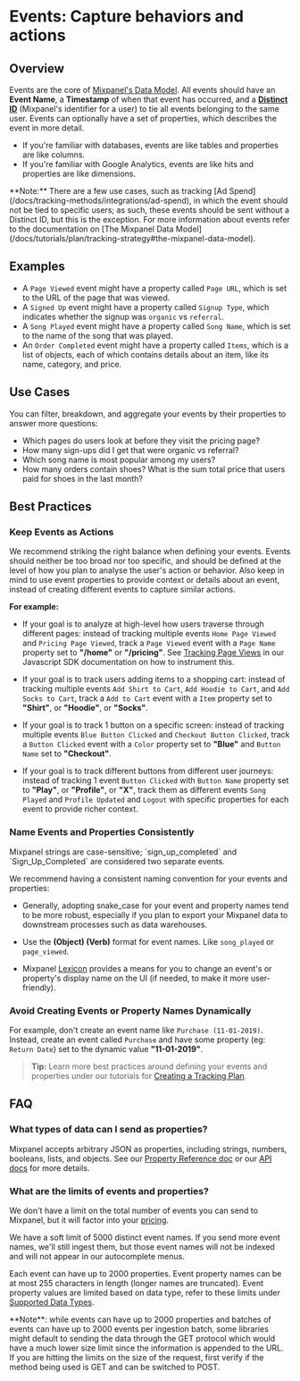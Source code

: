 
# Events: Capture behaviors and actions

## Overview
Events are the core of [Mixpanel's Data Model](/docs/tutorials/plan/tracking-strategy#the-mixpanel-data-model). All events should have an **Event Name**, a **Timestamp** of when that event has occurred, and a **[Distinct ID](/docs/tracking-methods/id-management/identity-management#distinct-id)** (Mixpanel's identifier for a user) to tie all events belonging to the same user. Events can optionally have a set of properties, which describes the event in more detail.

* If you're familiar with databases, events are like tables and properties are like columns.
* If you're familiar with Google Analytics, events are like hits and properties are like dimensions.

<Callout type="info">
    **Note:** There are a few use cases, such as tracking [Ad Spend](/docs/tracking-methods/integrations/ad-spend), in which the event should not be tied to specific users; as such, these events should be sent without a Distinct ID, but this is the exception.
</Callout>
For more information about events refer to the documentation on [The Mixpanel Data Model](/docs/tutorials/plan/tracking-strategy#the-mixpanel-data-model).

## Examples

* A `Page Viewed` event might have a property called `Page URL`, which is set to the URL of the page that was viewed.
* A `Signed Up` event might have a property called `Signup Type`, which indicates whether the signup was `organic` vs `referral`.
* A `Song Played` event might have a property called `Song Name`, which is set to the name of the song that was played.
* An `Order Completed` event might have a property called `Items`, which is a list of objects, each of which contains details about an item, like its name, category, and price.

## Use Cases

You can filter, breakdown, and aggregate your events by their properties to answer more questions:

* Which pages do users look at before they visit the pricing page?
* How many sign-ups did I get that were organic vs referral?
* Which song name is most popular among my users?
* How many orders contain shoes? What is the sum total price that users paid for shoes in the last month?

## Best Practices

### Keep Events as Actions

We recommend striking the right balance when defining your events. Events should neither be too broad nor too specific, and should be defined at the level of how you plan to analyse the user's action or behavior. Also keep in mind to use event properties to provide context or details about an event, instead of creating different events to capture similar actions. 

**For example:**

* If your goal is to analyze at high-level how users traverse through different pages: instead of tracking multiple events `Home Page Viewed` and `Pricing Page Viewed`, track a `Page Viewed` event with a `Page Name` property set to **"\/home"** or **"\/pricing"**. See [Tracking Page Views](/docs/tracking-methods/sdks/javascript#tracking-page-views) in our Javascript SDK documentation on how to instrument this.

* If your goal is to track users adding items to a shopping cart: instead of tracking multiple events `Add Shirt to Cart`, `Add Hoodie to Cart`, and `Add Socks to Cart`, track a `Add to Cart` event with a `Item` property set to **"Shirt"**, or **"Hoodie"**, or **"Socks"**.

* If your goal is to track 1 button on a specific screen: instead of tracking multiple events `Blue Button Clicked` and `Checkout Button Clicked`, track a `Button Clicked` event with a `Color` property set to **"Blue"** and `Button Name` set to **"Checkout"**.
  
* If your goal is to track different buttons from different user journeys: instead of tracking 1 event `Button Clicked` with `Button Name` property set to **"Play"**, or **"Profile"**, or **"X"**, track them as different events `Song Played` and `Profile Updated` and `Logout` with specific properties for each event to provide richer context.

### Name Events and Properties Consistently

<Callout type="warning">
   Mixpanel strings are case-sensitive; `sign_up_completed` and `Sign_Up_Completed` are considered two separate events.
</Callout>

We recommend having a consistent naming convention for your events and properties:

* Generally, adopting snake_case for your event and property names tend to be more robust, especially if you plan to export your Mixpanel data to downstream processes such as data warehouses.

* Use the **(Object) (Verb)** format for event names. Like `song_played` or `page_viewed`.

* Mixpanel [Lexicon](/docs/data-governance/lexicon) provides a means for you to change an event's or property's display name on the UI (if needed, to make it more user-friendly).

### Avoid Creating Events or Property Names Dynamically

For example, don't create an event name like `Purchase (11-01-2019)`. Instead, create an event called `Purchase` and have some property (eg: `Return Date`) set to the dynamic value **"11-01-2019"**.

> **Tip:** Learn more best practices around defining your events and properties under our tutorials for [Creating a Tracking Plan](/docs/tutorials/plan/tracking-strategy#tracking-plan-methodology).


## FAQ

### What types of data can I send as properties?
Mixpanel accepts arbitrary JSON as properties, including strings, numbers, booleans, lists, and objects. See our [Property Reference doc](/docs/data-structure/property-reference/data-type) or our [API docs](https://developer.mixpanel.com/reference/import-events) for more details.

### What are the limits of events and properties?
We don't have a limit on the total number of events you can send to Mixpanel, but it will factor into your [pricing](https://mixpanel.com/pricing).

We have a soft limit of 5000 distinct event names. If you send more event names, we'll still ingest them, but those event names will not be indexed and will not appear in our autocomplete menus.

Each event can have up to 2000 properties. Event property names can be at most 255 characters in length (longer names are truncated). Event property values are limited based on data type, refer to these limits under [Supported Data Types](/docs/data-structure/property-reference/data-type).

<Callout info="warning">
    **Note**: while events can have up to 2000 properties and batches of events can have up to 2000 events per ingestion batch, some libraries might default to sending the data through the GET protocol which would have a much lower size limit since the information is appended to the URL. If you are hitting the limits on the size of the request, first verify if the method being used is GET and can be switched to POST.
</Callout>
